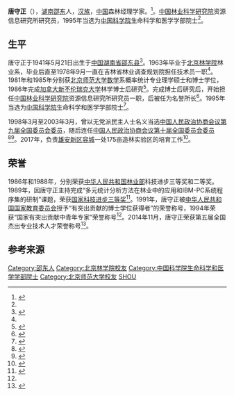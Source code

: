 {{Infobox person
| 姓名     = 唐守正
| 图像     = 
| 图像说明 = 
| 出生日期 = 1941年5月21日
| 出生地   = 
| 死亡日期 = <!-- {{Death date and age|YYYY|MM|DD|YYYY|MM|DD}}（死亡在前，出生在后） -->
| 死亡地   = 
| 国籍       = {{PRC}}
| 籍贯       = [[湖南|湖南]][[邵东|邵东]]
| 别名     = 
| 知名于   = 
| 职业     = 森林经理学家
| 母校 = [[北京林学院|北京林学院]]
}}

'''唐守正'''（{{bd|1941年|5月21日||}}），[[湖南|湖南]][[邵东|邵东]]人，[[汉族|汉族]]，[[中国|中国]]森林经理学家。<ref>{{Cite web |url=http://sourcedb.cas.cn/sourcedb_ad_cas/zw2/ysxx/smkxhyxxb/ |title=中国科学院学部与院士·院士信息·生命科学和医学学部·唐守正 |archive-url=https://web.archive.org/web/20131216133759/http://sourcedb.cas.cn/sourcedb_ad_cas/zw2/ysxx/smkxhyxxb/ |archive-date=2013-12-16 |date=2013-12-16 |language=zh-hans |accessdate=2018-08-16 |dead-url=yes }}</ref>。[[中国林业科学研究院|中国林业科学研究院]]资源信息研究所研究员，1995年当选为[[中国科学院|中国科学院]]生命科学和医学学部院士<ref name=kp />。

== 生平 ==
唐守正于1941年5月21日出生于[[中国|中国]][[湖南省|湖南省]][[邵东县|邵东县]]<ref name=top10>{{Cite web |url=http://www.china-10.com/mingren/3777.html |title=唐守正-中国林科院首席科学家介绍 |publisher=十大品牌网 |language=zh-hans |accessdate=2018-08-16 |archive-date=2018-08-16 |archive-url=https://web.archive.org/web/20180816042323/http://www.china-10.com/mingren/3777.html |dead-url=no }}</ref>。1963年毕业于[[北京林学院|北京林学院]]林业系，毕业后直至1978年9月一直在吉林省林业调查规划院担任技术员一职<ref name=top10 />。1981年和1985年分别获[[北京师范大学|北京师范大学]][[数学|数学]]系概率统计专业理学硕士和博士学位，1986年完成[[加拿大|加拿大]][[新不伦瑞克大学|新不伦瑞克大学]]林学博士后研究<ref name=by>{{Cite web |url=http://ren.bytravel.cn/history/tangshouzheng.html |title=唐守正（中国科学院院士） |language=zh-hans |accessdate=2018-08-16 |publisher=博雅人物网邵东当代人物专题 |archive-url=https://web.archive.org/web/20161019050351/http://ren.bytravel.cn/history/tangshouzheng.html |archive-date=2016-10-19 |dead-url=no }}</ref>。完成博士后研究后，开始担任[[中国林业科学研究院|中国林业科学研究院]]资源信息研究所研究员一职，后被任为名誉所长<ref>{{Cite web |url=http://www.ifrit.ac.cn/lead.html |title=现任所领导 |language=zh-hans |accessdate=2018-08-16 |publisher=[[中国林业科学研究院|中国林业科学研究院]]资源信息研究所 |archive-url=https://web.archive.org/web/20150707104431/http://www.ifrit.ac.cn/lead.html |archive-date=2015-07-07 |dead-url=yes }}</ref>。1995年当选为[[中国科学院|中国科学院]]生命科学和医学学部院士<ref name=kp>{{Cite news |url=https://www.sohu.com/a/152243288_689666 |title=可怕的邵东人！ |date=2017-06-26 |accessdate=2018-08-16 |language=zh-hans |publisher=[[搜狐|搜狐新闻]] |archive-date=2019-06-24 |archive-url=https://web.archive.org/web/20190624085039/http://www.sohu.com/a/152243288_689666 |dead-url=no }}</ref>。

1998年3月至2003年3月，曾以无党派民主人士名义当选[[中国人民政治协商会议第九届全国委员会委员名单|中国人民政治协商会议第九届全国委员会委员]]，随后连任[[中国人民政治协商会议第十届全国委员会委员名单|中国人民政治协商会议第十届全国委员会委员]]<ref>{{cite web |url=http://news.163.com/09/0226/04/5327TFQS000136KA.html |title=中国人民政治协商会议第九届全国委员会 |publisher=[[网易|网易新闻]] |date=2009-02-26 |accessdate=2018-08-16 |language=zh-hans |archive-url=https://web.archive.org/web/20150402123649/http://news.163.com/09/0226/04/5327TFQS000136KA.html |archive-date=2015-04-02 |dead-url=yes }}</ref><ref>{{cite web|url=http://www.people.com.cn/GB/shizheng/252/9667/9685/2377504.html|title=中国人民政治协商会议第十届全国委员会委员名单|publisher=[[人民网|人民网]]|language=zh-hans|accessdate=2018-08-16|archive-url=https://web.archive.org/web/20120505012318/http://www.people.com.cn/GB/shizheng/252/9667/9685/2377504.html|archive-date=2012-05-05|dead-url=yes}}</ref>。2017年，负责[[雄安新区|雄安新区]][[容城|容城]]一处175亩造林实验区的培育工作<ref>{{Cite news |url=http://news.ifeng.com/a/20171016/52652509_0.shtml |title=首次全面解读，终于看懂雄安到底要干嘛了 |publisher=凤凰新闻 |author=中国新闻周刊 |language=zh-hans |accessdate=2018-08-16 |date=2017-10-16 |archive-url=https://web.archive.org/web/20171125045436/http://news.ifeng.com/a/20171016/52652509_0.shtml |archive-date=2017-11-25 |dead-url=no }}</ref>。

== 荣誉 ==
1986年和1988年，分别荣获[[中华人民共和国林业部|中华人民共和国林业部]]科技进步三等奖和二等奖。1989年，因唐守正主持完成“多元统计分析方法在林业中的应用和IBM-PC系统程序集的研制”课题，荣获[[国家科技进步奖|国家科技进步三等奖]]<ref>{{Cite web |url=https://www.xzbu.com/1/view-315673.htm |title=唐守正：中国林业科学研究院首席科学家 |author=王伟新 |language=zh-hans |accessdate=2018-08-16 |publisher=论文网 |archive-date=2018-08-16 |archive-url=https://web.archive.org/web/20180816043411/https://www.xzbu.com/1/view-315673.htm |dead-url=no }}</ref>。1991年，唐守正被[[中华人民共和国教育部|中华人民共和国国家教育委员会]]授予“有突出贡献的博士学位获得者”的荣誉称号，1994年荣获“国家有突出贡献中青年专家”荣誉称号<ref name=by />。2014年11月，唐守正荣获第五届全国杰出专业技术人才荣誉称号<ref>{{Cite news |url=http://www.forestry.gov.cn/main/586/content-720856.html |title=唐守正院士荣获第五届全国杰出专业技术人才荣誉称号 |publisher=中国林业网 |author=[[中国林业科学研究院|中国林业科学研究院]] |language=zh-hans |date=2014-11-26 |accessdate=2018-08-16 |archive-date=2019-06-09 |archive-url=https://web.archive.org/web/20190609180356/http://www.forestry.gov.cn/main/586/content-720856.html |dead-url=no }}</ref>。

== 参考来源 ==
{{reflist|1}}

{{中国科学院生命科学和医学学部院士}}
{{Authority control}}
{{DEFAULTSORT:T}}
[[Category:邵东人|Category:邵东人]]
[[Category:北京林学院校友|Category:北京林学院校友]]
[[Category:中国科学院生命科学和医学学部院士|Category:中国科学院生命科学和医学学部院士]]
[[Category:北京师范大学校友|Category:北京师范大学校友]]
[[Category:唐姓|SHOU]]